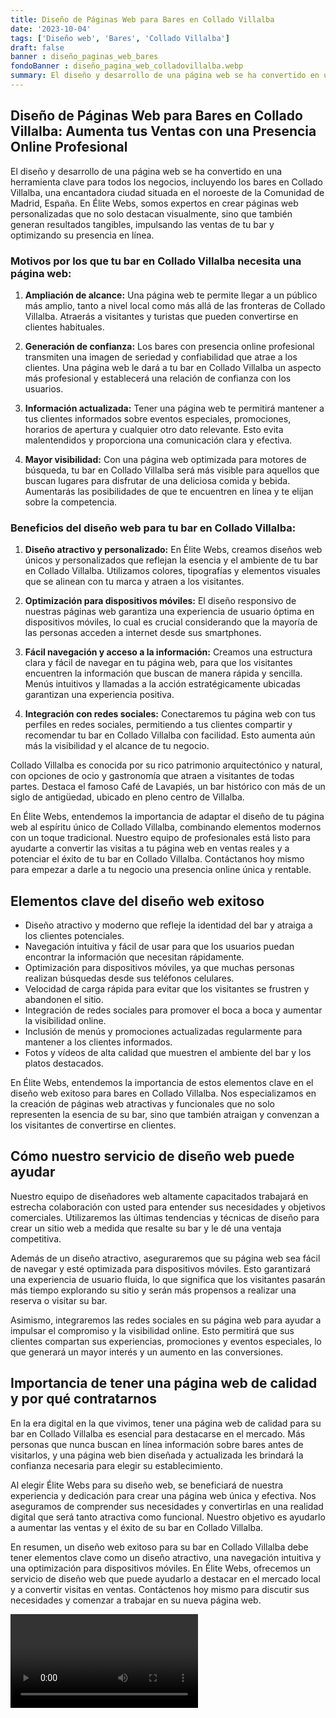 ```yaml
---
title: Diseño de Páginas Web para Bares en Collado Villalba
date: '2023-10-04'
tags: ['Diseño web', 'Bares', 'Collado Villalba']
draft: false
banner : diseño_paginas_web_bares
fondoBanner : diseño_pagina_web_colladovillalba.webp
summary: El diseño y desarrollo de una página web se ha convertido en una herramienta clave para todos los negocios, incluyendo los bares en Collado Villalba, una encantadora ciudad situada en el noroeste de la Comunidad de Madrid, España. En Élite Webs, somos expertos en crear páginas web personalizadas que no solo destacan visualmente, sino que también generan resultados tangibles, impulsando las ventas de tu bar y optimizando su presencia en línea.
---
```


## Diseño de Páginas Web para Bares en Collado Villalba: Aumenta tus Ventas con una Presencia Online Profesional

El diseño y desarrollo de una página web se ha convertido en una herramienta clave para todos los negocios, incluyendo los bares en Collado Villalba, una encantadora ciudad situada en el noroeste de la Comunidad de Madrid, España. En Élite Webs, somos expertos en crear páginas web personalizadas que no solo destacan visualmente, sino que también generan resultados tangibles, impulsando las ventas de tu bar y optimizando su presencia en línea.

### Motivos por los que tu bar en Collado Villalba necesita una página web:

1. **Ampliación de alcance:** Una página web te permite llegar a un público más amplio, tanto a nivel local como más allá de las fronteras de Collado Villalba. Atraerás a visitantes y turistas que pueden convertirse en clientes habituales.

2. **Generación de confianza:** Los bares con presencia online profesional transmiten una imagen de seriedad y confiabilidad que atrae a los clientes. Una página web le dará a tu bar en Collado Villalba un aspecto más profesional y establecerá una relación de confianza con los usuarios.

3. **Información actualizada:** Tener una página web te permitirá mantener a tus clientes informados sobre eventos especiales, promociones, horarios de apertura y cualquier otro dato relevante. Esto evita malentendidos y proporciona una comunicación clara y efectiva.

4. **Mayor visibilidad:** Con una página web optimizada para motores de búsqueda, tu bar en Collado Villalba será más visible para aquellos que buscan lugares para disfrutar de una deliciosa comida y bebida. Aumentarás las posibilidades de que te encuentren en línea y te elijan sobre la competencia.

### Beneficios del diseño web para tu bar en Collado Villalba:

1. **Diseño atractivo y personalizado:** En Élite Webs, creamos diseños web únicos y personalizados que reflejan la esencia y el ambiente de tu bar en Collado Villalba. Utilizamos colores, tipografías y elementos visuales que se alinean con tu marca y atraen a los visitantes.

2. **Optimización para dispositivos móviles:** El diseño responsivo de nuestras páginas web garantiza una experiencia de usuario óptima en dispositivos móviles, lo cual es crucial considerando que la mayoría de las personas acceden a internet desde sus smartphones.

3. **Fácil navegación y acceso a la información:** Creamos una estructura clara y fácil de navegar en tu página web, para que los visitantes encuentren la información que buscan de manera rápida y sencilla. Menús intuitivos y llamadas a la acción estratégicamente ubicadas garantizan una experiencia positiva.

4. **Integración con redes sociales:** Conectaremos tu página web con tus perfiles en redes sociales, permitiendo a tus clientes compartir y recomendar tu bar en Collado Villalba con facilidad. Esto aumenta aún más la visibilidad y el alcance de tu negocio.

Collado Villalba es conocida por su rico patrimonio arquitectónico y natural, con opciones de ocio y gastronomía que atraen a visitantes de todas partes. Destaca el famoso Café de Lavapiés, un bar histórico con más de un siglo de antigüedad, ubicado en pleno centro de Villalba.

En Élite Webs, entendemos la importancia de adaptar el diseño de tu página web al espíritu único de Collado Villalba, combinando elementos modernos con un toque tradicional. Nuestro equipo de profesionales está listo para ayudarte a convertir las visitas a tu página web en ventas reales y a potenciar el éxito de tu bar en Collado Villalba. Contáctanos hoy mismo para empezar a darle a tu negocio una presencia online única y rentable.

<GifSeo />

<Cta />

## Elementos clave del diseño web exitoso 

- Diseño atractivo y moderno que refleje la identidad del bar y atraiga a los clientes potenciales.
- Navegación intuitiva y fácil de usar para que los usuarios puedan encontrar la información que necesitan rápidamente.
- Optimización para dispositivos móviles, ya que muchas personas realizan búsquedas desde sus teléfonos celulares.
- Velocidad de carga rápida para evitar que los visitantes se frustren y abandonen el sitio.
- Integración de redes sociales para promover el boca a boca y aumentar la visibilidad online.
- Inclusión de menús y promociones actualizadas regularmente para mantener a los clientes informados.
- Fotos y vídeos de alta calidad que muestren el ambiente del bar y los platos destacados.

En Élite Webs, entendemos la importancia de estos elementos clave en el diseño web exitoso para bares en Collado Villalba. Nos especializamos en la creación de páginas web atractivas y funcionales que no solo representen la esencia de su bar, sino que también atraigan y convenzan a los visitantes de convertirse en clientes.

## Cómo nuestro servicio de diseño web puede ayudar

Nuestro equipo de diseñadores web altamente capacitados trabajará en estrecha colaboración con usted para entender sus necesidades y objetivos comerciales. Utilizaremos las últimas tendencias y técnicas de diseño para crear un sitio web a medida que resalte su bar y le dé una ventaja competitiva.

Además de un diseño atractivo, aseguraremos que su página web sea fácil de navegar y esté optimizada para dispositivos móviles. Esto garantizará una experiencia de usuario fluida, lo que significa que los visitantes pasarán más tiempo explorando su sitio y serán más propensos a realizar una reserva o visitar su bar.

Asimismo, integraremos las redes sociales en su página web para ayudar a impulsar el compromiso y la visibilidad online. Esto permitirá que sus clientes compartan sus experiencias, promociones y eventos especiales, lo que generará un mayor interés y un aumento en las conversiones.

## Importancia de tener una página web de calidad y por qué contratarnos

En la era digital en la que vivimos, tener una página web de calidad para su bar en Collado Villalba es esencial para destacarse en el mercado. Más personas que nunca buscan en línea información sobre bares antes de visitarlos, y una página web bien diseñada y actualizada les brindará la confianza necesaria para elegir su establecimiento.

Al elegir Élite Webs para su diseño web, se beneficiará de nuestra experiencia y dedicación para crear una página web única y efectiva. Nos aseguramos de comprender sus necesidades y convertirlas en una realidad digital que será tanto atractiva como funcional. Nuestro objetivo es ayudarlo a aumentar las ventas y el éxito de su bar en Collado Villalba.

En resumen, un diseño web exitoso para su bar en Collado Villalba debe tener elementos clave como un diseño atractivo, una navegación intuitiva y una optimización para dispositivos móviles. En Élite Webs, ofrecemos un servicio de diseño web que puede ayudarlo a destacar en el mercado local y a convertir visitas en ventas. Contáctenos hoy mismo para discutir sus necesidades y comenzar a trabajar en su nueva página web.

<Video />

<CtaBot job='Bares' city='Collado Villalba'/>

<Gmaps query='Collado Villalba+españa+maps' />